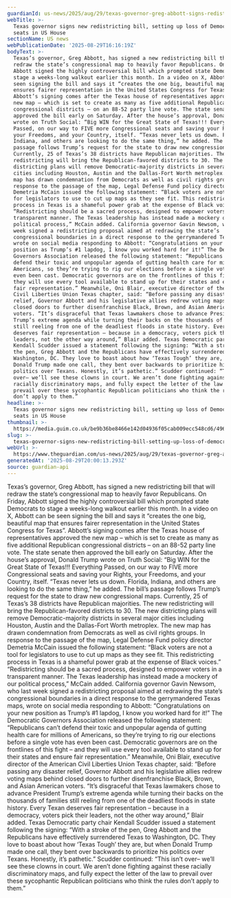 ```yaml
---
guardianId: us-news/2025/aug/29/texas-governor-greg-abbott-signs-redistricting-bill
webTitle: >-
  Texas governor signs new redistricting bill, setting up loss of Democratic
  seats in US House
sectionName: US news
webPublicationDate: '2025-08-29T16:16:19Z'
bodyText: >-
  Texas’s governor, Greg Abbott, has signed a new redistricting bill that will
  redraw the state’s congressional map to heavily favor Republicans. On Friday,
  Abbott signed the highly controversial bill which prompted state Democrats to
  stage a weeks-long walkout earlier this month. In a video on X, Abbott can be
  seen signing the bill and says it “creates the one big, beautiful map that
  ensures fairer representation in the United States Congress for Texas”.
  Abbott’s signing comes after the Texas house of representatives approved the
  new map – which is set to create as many as five additional Republican
  congressional districts – on an 88-52 party line vote. The state senate then
  approved the bill early on Saturday. After the house’s approval, Donald Trump
  wrote on Truth Social: “Big WIN for the Great State of Texas!!! Everything
  Passed, on our way to FIVE more Congressional seats and saving your Rights,
  your Freedoms, and your Country, itself. “Texas never lets us down. Florida,
  Indiana, and others are looking to do the same thing,” he added. The bill’s
  passage follows Trump’s request for the state to draw new congressional maps.
  Currently, 25 of Texas’s 38 districts have Republican majorities. The new
  redistricting will bring the Republican-favored districts to 30. The new
  districting plans will remove Democratic-majority districts in several major
  cities including Houston, Austin and the Dallas-Fort Worth metroplex. The new
  map has drawn condemnation from Democrats as well as civil rights groups. In
  response to the passage of the map, Legal Defense Fund policy director
  Demetria McCain issued the following statement: “Black voters are not a tool
  for legislators to use to cut up maps as they see fit. This redistricting
  process in Texas is a shameful power grab at the expense of Black voices.”
  “Redistricting should be a sacred process, designed to empower voters in a
  transparent manner. The Texas leadership has instead made a mockery of our
  political process,” McCain added. California governor Gavin Newsom, who last
  week signed a redistricting proposal aimed at redrawing the state’s
  congressional boundaries in a direct response to the gerrymandered Texas maps,
  wrote on social media responding to Abbott: “Congratulations on your new
  position as Trump’s #1 lapdog, I know you worked hard for it!” The Democratic
  Governors Association released the following statement: “Republicans can’t
  defend their toxic and unpopular agenda of gutting health care for millions of
  Americans, so they’re trying to rig our elections before a single vote has
  even been cast. Democratic governors are on the frontlines of this fight – and
  they will use every tool available to stand up for their states and ensure
  fair representation.” Meanwhile, Oni Blair, executive director of the American
  Civil Liberties Union Texas chapter, said: “Before passing any disaster
  relief, Governor Abbott and his legislative allies redrew voting maps behind
  closed doors to further disenfranchise Black, Brown, and Asian American
  voters. “It’s disgraceful that Texas lawmakers chose to advance President
  Trump’s extreme agenda while turning their backs on the thousands of families
  still reeling from one of the deadliest floods in state history. Every Texan
  deserves fair representation – because in a democracy, voters pick their
  leaders, not the other way around,” Blair added. Texas Democratic party chair
  Kendall Scudder issued a statement following the signing: “With a stroke of
  the pen, Greg Abbott and the Republicans have effectively surrendered Texas to
  Washington, DC. They love to boast about how ‘Texas Tough’ they are, but when
  Donald Trump made one call, they bent over backwards to prioritize his
  politics over Texans. Honestly, it’s pathetic.” Scudder continued: “This isn’t
  over– we’ll see these clowns in court. We aren’t done fighting against these
  racially discriminatory maps, and fully expect the letter of the law to
  prevail over these sycophantic Republican politicians who think the rules
  don’t apply to them.”
headline: >-
  Texas governor signs new redistricting bill, setting up loss of Democratic
  seats in US House
thumbnail: >-
  https://media.guim.co.uk/be9b36be8466e142d04936f05cab009ecc548cd6/496_0_4887_3912/500.jpg
slug: >-
  texas-governor-signs-new-redistricting-bill-setting-up-loss-of-democratic-seats-in-us-house
webUrl: >-
  https://www.theguardian.com/us-news/2025/aug/29/texas-governor-greg-abbott-signs-redistricting-bill
generatedAt: '2025-08-29T20:00:13.293Z'
source: guardian-api
---
```

Texas’s governor, Greg Abbott, has signed a new redistricting bill that will redraw the state’s congressional map to heavily favor Republicans. On Friday, Abbott signed the highly controversial bill which prompted state Democrats to stage a weeks-long walkout earlier this month. In a video on X, Abbott can be seen signing the bill and says it “creates the one big, beautiful map that ensures fairer representation in the United States Congress for Texas”. Abbott’s signing comes after the Texas house of representatives approved the new map – which is set to create as many as five additional Republican congressional districts – on an 88-52 party line vote. The state senate then approved the bill early on Saturday. After the house’s approval, Donald Trump wrote on Truth Social: “Big WIN for the Great State of Texas!!! Everything Passed, on our way to FIVE more Congressional seats and saving your Rights, your Freedoms, and your Country, itself. “Texas never lets us down. Florida, Indiana, and others are looking to do the same thing,” he added. The bill’s passage follows Trump’s request for the state to draw new congressional maps. Currently, 25 of Texas’s 38 districts have Republican majorities. The new redistricting will bring the Republican-favored districts to 30. The new districting plans will remove Democratic-majority districts in several major cities including Houston, Austin and the Dallas-Fort Worth metroplex. The new map has drawn condemnation from Democrats as well as civil rights groups. In response to the passage of the map, Legal Defense Fund policy director Demetria McCain issued the following statement: “Black voters are not a tool for legislators to use to cut up maps as they see fit. This redistricting process in Texas is a shameful power grab at the expense of Black voices.” “Redistricting should be a sacred process, designed to empower voters in a transparent manner. The Texas leadership has instead made a mockery of our political process,” McCain added. California governor Gavin Newsom, who last week signed a redistricting proposal aimed at redrawing the state’s congressional boundaries in a direct response to the gerrymandered Texas maps, wrote on social media responding to Abbott: “Congratulations on your new position as Trump’s #1 lapdog, I know you worked hard for it!” The Democratic Governors Association released the following statement: “Republicans can’t defend their toxic and unpopular agenda of gutting health care for millions of Americans, so they’re trying to rig our elections before a single vote has even been cast. Democratic governors are on the frontlines of this fight – and they will use every tool available to stand up for their states and ensure fair representation.” Meanwhile, Oni Blair, executive director of the American Civil Liberties Union Texas chapter, said: “Before passing any disaster relief, Governor Abbott and his legislative allies redrew voting maps behind closed doors to further disenfranchise Black, Brown, and Asian American voters. “It’s disgraceful that Texas lawmakers chose to advance President Trump’s extreme agenda while turning their backs on the thousands of families still reeling from one of the deadliest floods in state history. Every Texan deserves fair representation – because in a democracy, voters pick their leaders, not the other way around,” Blair added. Texas Democratic party chair Kendall Scudder issued a statement following the signing: “With a stroke of the pen, Greg Abbott and the Republicans have effectively surrendered Texas to Washington, DC. They love to boast about how ‘Texas Tough’ they are, but when Donald Trump made one call, they bent over backwards to prioritize his politics over Texans. Honestly, it’s pathetic.” Scudder continued: “This isn’t over– we’ll see these clowns in court. We aren’t done fighting against these racially discriminatory maps, and fully expect the letter of the law to prevail over these sycophantic Republican politicians who think the rules don’t apply to them.”
